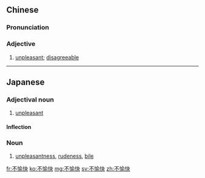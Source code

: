==Chinese==
{{zh-forms|type=12}}

===Pronunciation===
{{zh-pron
|m=不yúkuài
|c=bat1 jyu6 faai3,bat1 jyu4 faai3
|cat=a
}}

===Adjective===
{{zh-adj}}

# [[unpleasant]]; [[disagreeable]]

----

==Japanese==
{{ja-kanjitab|ふ|ゆ|かい|yomi=on}}

===Adjectival noun===
{{ja-adj|infl=な|ふゆかい}}

# [[unpleasant]]
#: {{ja-usex|'''不愉快'''なできごと|'''ふゆかい''' な できごと|'''unpleasant''' incident}}

====Inflection====
{{ja-na|ふゆかい}}

===Noun===
{{ja-noun|ふゆかい}}

# [[unpleasantness]], [[rudeness]], [[bile]]

[[fr:不愉快]]
[[ko:不愉快]]
[[mg:不愉快]]
[[sv:不愉快]]
[[zh:不愉快]]